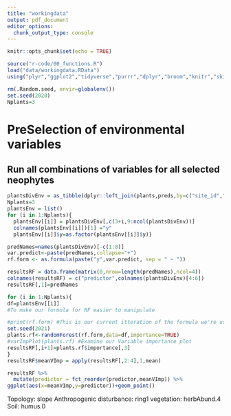 ```yaml
---
title: "workingdata"
output: pdf_document
editor_options: 
  chunk_output_type: console
---
```


```r
knitr::opts_chunk$set(echo = TRUE)
```

```r
source("r-code/00_functions.R")
load("data/workingdata.RData")
using("plyr","ggplot2","tidyverse","purrr","dplyr","broom","knitr","skimr","MuMIn","ROCR","pscl","pROC","PerformanceAnalytics","randomForest")

rm(.Random.seed, envir=globalenv())
set.seed(2020)
Nplants=3
```



# PreSelection of environmental variables
## Run all combinations of variables for all selected neophytes
```r
plantsDivEnv = as_tibble(dplyr::left_join(plants,preds,by=c("site_id","plot_id")))
Nplants=3
plantsEnv = list()
for (i in 1:Nplants){
  plantsEnv[[i]] = plantsDivEnv[,c(3+i,9:ncol(plantsDivEnv))]
  colnames(plantsEnv[[i]])[1] ="y"
  plantsEnv[[i]]$y=as.factor(plantsEnv[[i]]$y)}

predNames=names(plantsDivEnv)[-c(1:8)]
var.predict<-paste(predNames,collapse="+")
rf.form <- as.formula(paste("y",var.predict, sep = " ~ "))

resultsRF = data.frame(matrix(0,nrow=length(predNames),ncol=4))
colnames(resultsRF) = c("predictor",colnames(plantsDivEnv)[4:6])
resultsRF[,1]=predNames

for (i in 1:Nplants){
df=plantsEnv[[i]]
#To make our formula for RF easier to manipulate

#print(rf.form) #This is our current itteration of the formula we're using in RF
set.seed(2021)
plants.rf<-randomForest(rf.form,data=df,importance=TRUE)
#varImpPlot(plants.rf) #Examine our Variable importance plot
resultsRF[,i+1]=plants.rf$importance[,3]
}
resultsRF$meanVImp = apply(resultsRF[,2:4],1,mean)

resultsRF %>%
  mutate(predictor = fct_reorder(predictor,meanVImp)) %>%
ggplot(aes(x=meanVImp,y=predictor))+geom_point()
```

Topology: slope
Anthropogenic disturbance: ring1
vegetation: herbAbund.4
Soil: humus.0
